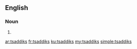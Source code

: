 ==English==

===Noun===
{{head|en|noun plural form}}

# {{plural of|tsaddik|lang=en}}

[[ar:tsaddiks]]
[[fr:tsaddiks]]
[[ku:tsaddiks]]
[[my:tsaddiks]]
[[simple:tsaddiks]]